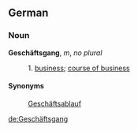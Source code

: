 ==German==
===Noun===
'''Geschäftsgang''', ''m'', ''no plural''

:1. [[business]]; [[course of business]]

====Synonyms====
:[[Geschäftsablauf]]

[[de:Geschäftsgang]]